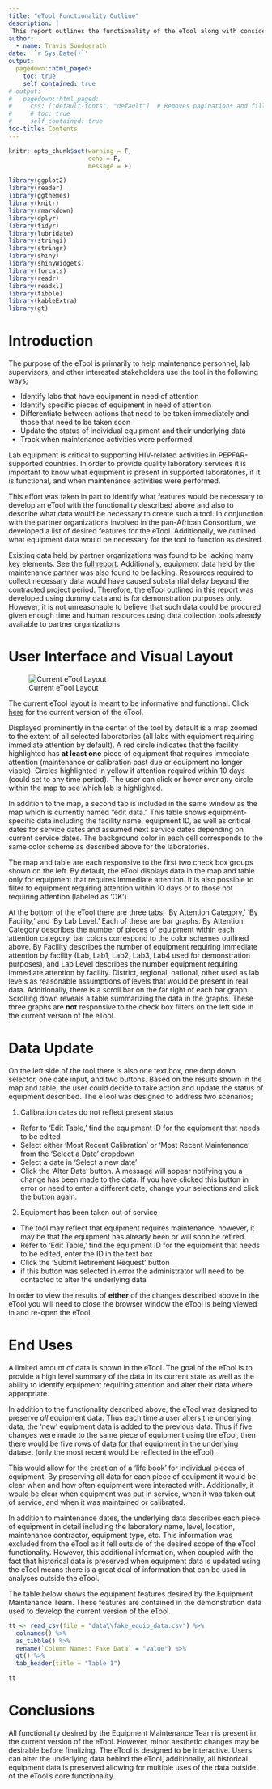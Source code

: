 ```yaml
---
title: "eTool Functionality Outline"
description: |
 This report outlines the functionality of the eTool along with considerations for future use of the underlying data
author:
  - name: Travis Sondgerath
date: '`r Sys.Date()`'
output:
  pagedown::html_paged:
    toc: true
    self_contained: true
# output:
#   pagedown::html_paged:
#     css: ["default-fonts", "default"]  # Removes paginations and filler pages
#     # toc: true
#     self_contained: true
toc-title: Contents
---
```


<style>
    a[href^="http"]:not([class="uri"])::after {
  content: "";
}
</style>

```r
knitr::opts_chunk$set(warning = F,
                      echo = F,
                      message = F)

library(ggplot2)
library(reader)
library(ggthemes)
library(knitr)
library(rmarkdown)
library(dplyr)
library(tidyr)
library(lubridate)
library(stringi)
library(stringr)
library(shiny)
library(shinyWidgets)
library(forcats)
library(readr)
library(readxl)
library(tibble)
library(kableExtra)
library(gt)
```

# Introduction

The purpose of the eTool is primarily to help maintenance personnel, lab supervisors, and other interested stakeholders use the tool in the following ways;

* Identify labs that have equipment in need of attention
* Identify specific pieces of equipment in need of attention
* Differentiate between actions that need to be taken immediately and those that need to be taken soon
* Update the status of individual equipment and their underlying data
* Track when maintenance activities were performed. 

Lab equipment is critical to supporting HIV-related activities in PEPFAR-supported countries. In order to provide quality laboratory services it is important to know what equipment is present in supported laboratories, if it is functional, and when maintenance activities were performed. 

This effort was taken in part to identify what features would be necessary to develop an eTool with the functionality described above and also to describe what data would be necessary to create such a tool. In conjunction with the partner organizations involved in the pan-African Consortium, we developed a list of desired features for the eTool. Additionally, we outlined what equipment data would be necessary for the tool to function as desired.

Existing data held by partner organizations was found to be lacking many key elements. See the [full report](https://github.com/paceafenet/etool_dev/blob/master/existing_lab_data_exploration.md). Additionally, equipment data held by the maintenance partner was also found to be lacking. Resources required to collect necessary data would have caused substantial delay beyond the contracted project period. Therefore, the eTool outlined in this report was developed using dummy data and is for demonstration purposes only. However, it is not unreasonable to believe that such data could be procured given enough time and human resources using data collection tools already available to partner organizations. 

# User Interface and Visual Layout

![Current eTool Layout](screen grabs/eTool pic full layout 2_15_19.jpg)

The current eTool layout is meant to be informative and functional. Click [here](https://travis-shinin-spot.shinyapps.io/etool_dev/) for the current version of the eTool. 

Displayed prominently in the center of the tool by default is a map zoomed to the extent of all selected laboratories (all labs with equipment requiring immediate attention by default). A red circle indicates that the facility highlighted has **at least one** piece of equipment that requires immediate attention (maintenance or calibration past due or equipment no longer viable). Circles highlighted in yellow if attention required within 10 days (could set to any time period). The user can click or hover over any circle within the map to see which lab is highlighted.

In addition to the map, a second tab is included in the same window as the map which is currently named "edit data." This table shows equipment-specific data including the facility name, equipment ID, as well as critical dates for service dates and assumed next service dates depending on current service dates. The background color in each cell corresponds to the same color scheme as described above for the laboratories. 

The map and table are each responsive to the first two check box groups shown on the left. By default, the eTool displays data in the map and table only for equipment that requires immediate attention. It is also possible to filter to equipment requiring attention within 10 days or to those not requiring attention (labeled as 'OK'). 

At the bottom of the eTool there are three tabs; 'By Attention Category,' 'By Facility,' and 'By Lab Level.' Each of these are bar graphs. By Attention Category describes the number of pieces of equipment within each attention category, bar colors correspond to the color schemes outlined above. By Facility describes the number of equipment requiring immediate attention by facility (Lab, Lab1, Lab2, Lab3, Lab4 used for demonstration purposes), and Lab Level describes the number equipment requiring immediate attention by facility. District, regional, national, other used as lab levels as reasonable assumptions of levels that would be present in real data. Additionally, there is a scroll bar on the far right of each bar graph. Scrolling down reveals a table summarizing the data in the graphs. These three graphs are **not** responsive to the check box filters on the left side in the current version of the eTool. 

# Data Update

On the left side of the tool there is also one text box, one drop down selector, one date input, and two buttons. Based on the results shown in the map and table, the user could decide to take action and update the status of equipment described. The eTool was designed to address two scenarios;

1. Calibration dates do not reflect present status
  * Refer to 'Edit Table,' find the equipment ID for the equipment that needs to be edited
  * Select either 'Most Recent Calibration' or 'Most Recent Maintenance' from the 'Select a Date' dropdown
  * Select a date in 'Select a new date'
  * Click the 'Alter Date' button. A message will appear notifying you a change has been made to the data. If you have clicked this button in error or need to enter a different date, change your selections and click the button again.

2. Equipment has been taken out of service
  * The tool may reflect that equipment requires maintenance, however, it may be that the equipment has already been or will soon be retired.
  * Refer to 'Edit Table,' find the equipment ID for the equipment that needs to be edited, enter the ID in the text box
  * Click the 'Submit Retirement Request' button
  * if this button was selected in error the administrator will need to be contacted to alter the underlying data
  
In order to view the results of **either** of the changes described above in the eTool you will need to close the browser window the eTool is being viewed in and re-open the eTool.

# End Uses

A limited amount of data is shown in the eTool. The goal of the eTool is to provide a high level summary of the data in its current state as well as the ability to identify equipment requiring attention and alter their data where appropriate.

In addition to the functionality described above, the eTool was designed to preserve *all* equipment data. Thus each time a user alters the underlying data, the 'new' equipment data is added to the previous data. Thus if five changes were made to the same piece of equipment using the eTool, then there would be five rows of data for that equipment in the underlying dataset (only the most recent would be reflected in the eTool). 

This would allow for the creation of a 'life book' for individual pieces of equipment. By preserving all data for each piece of equipment it would be clear when and how often equipment were interacted with. Additionally, it would be clear when equipment was put in service, when it was taken out of service, and when it was maintained or calibrated. 

In addition to maintenance dates, the underlying data describes each piece of equipment in detail including the laboratory name, level, location, maintenance contractor, equipment type, etc. This information was excluded from the eTool as it fell outside of the desired scope of the eTool functionality. However, this additional information, when coupled with the fact that historical data is preserved when equipment data is updated using the eTool means there is a great deal of information that can be used in analyses outside the eTool. 

The table below shows the equipment features desired by the Equipment Maintenance Team. These features are contained in the demonstration data used to develop the current version of the eTool. 

```r
tt <- read_csv(file = "data\\fake_equip_data.csv") %>% 
  colnames() %>% 
  as_tibble() %>% 
  rename(`Column Names: Fake Data` = "value") %>% 
  gt() %>% 
  tab_header(title = "Table 1")

tt

```

# Conclusions

All functionality desired by the Equipment Maintenance Team is present in the current version of the eTool. However, minor aesthetic changes may be desirable before finalizing. The eTool is designed to be interactive. Users can alter the underlying data behind the eTool, additionally, all historical equipment data is preserved allowing for multiple uses of the data outside of the eTool's core functionality. 






































